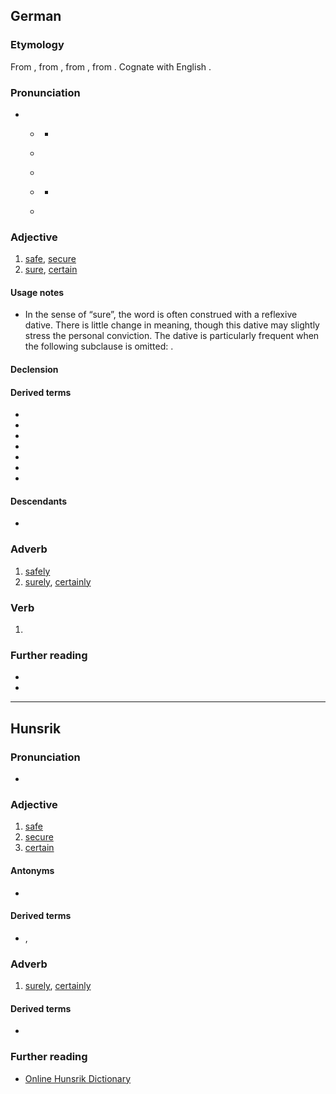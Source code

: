 ==German==

===Etymology===
From {{inh|de|gmh|siher}}, from {{inh|de|goh|sihur}}, from {{inh|de|gmw-pro|*sikur}}, from {{der|de|la|sēcūrus||without care, secure}}. Cognate with English {{l|en|secure}}.

===Pronunciation===
* {{IPA|de|/ˈzɪçər/}}
** {{IPA|de|[ˈzɪçɐ]}} {{q|standard}}
*** {{audio|de|De-sicher.ogg|audio (Germany)}}
** {{IPA|de|[ˈziça]|[ˈzija]}} {{q|Ruhrgebiet}}
** {{IPA|de|[ˈzɪɕɐ]|[ˈzɪʃɐ]|[ˈze-]}} {{q|central Germany}}
** {{IPA|de|[ˈsiçɐ]}} {{q|Austro-Bavarian}}
*** {{audio|de|De-at-sicher.ogg|audio (Austria)}}
** {{IPA|de|[ˈsiχər]}} {{q|Alemannic}}

===Adjective===
{{de-adj|er|sichersten}}

# [[safe]], [[secure]] {{gloss|not dangerous or in danger}}
# [[sure]], [[certain]] {{gloss|convinced}}
#: {{ux|de|Ich bin (mir) '''sicher''', dass es heute regnen wird.|I am '''sure''' that it will rain today.}}

====Usage notes====
* In the sense of “sure”, the word is often construed with a reflexive dative. There is little change in meaning, though this dative may slightly stress the personal conviction. The dative is particularly frequent when the following subclause is omitted: {{m|de||Er ist sich sicher.|t=He’s sure}}.

====Declension====
{{de-decl-adj|sicher|sicherer|sicherst}}

====Derived terms====
* {{l|de|auf Nummer sicher gehen}}
* {{l|de|selbstsicher}}
* {{l|de|sichergehen}}
* {{l|de|Sicherheit}}
* {{l|de|sicherstellen}}
* {{l|de|siegessicher}}
* {{l|de|unsicher}}

====Descendants====
* {{desc|stq|sicher|bor=1}}

===Adverb===
{{de-adv}}

# [[safely]]
# [[surely]], [[certainly]]

===Verb===
{{head|de|verb form}}

# {{verb form of|de|sichern||1|s|pres|;|s|imp}}

===Further reading===
* {{R:DWDS}}
* {{R:UniLeipzig}}

----

==Hunsrik==

===Pronunciation===
* {{IPA|hrx|/ˈsiçɐ/}}

===Adjective===
{{head|hrx|adjective}}

# [[safe]]
# [[secure]]
# [[certain]]

====Antonyms====
* {{l|hrx|unsicher}}

====Derived terms====
* {{l|hrx|Sicherheet}}, {{l|hrx|Sicherheit}}

===Adverb===
{{head|hrx|adverb}}

# [[surely]], [[certainly]]

====Derived terms====
* {{l|hrx|sicherlich}}

===Further reading===
* [https://hunsriqueanoriograndense.wordpress.com/dicionario-werterbuch/ Online Hunsrik Dictionary]